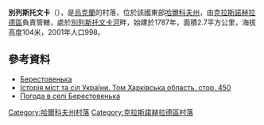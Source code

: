{{coord|49|29|2|N|35|35|28|E|scale:100000_region:UA|display=title}}

'''別列斯托文卡'''（{{lang-uk|Берестовенька}}），是[[烏克蘭|烏克蘭]]的村落，位於該國東部[[哈爾科夫州|哈爾科夫州]]，由[[克拉斯諾赫拉德區|克拉斯諾赫拉德區]]負責管轄，處於[[別列斯托文卡河|別列斯托文卡河]]畔，始建於1787年，面積2.7平方公里，海拔高度104米，2001年人口998。

==參考資料==
*[http://w1.c1.rada.gov.ua/pls/z7502/A005?rdat1=21.01.2012&rf7571=33442 Берестовенька]{{dead link|date=2017年11月 |bot=InternetArchiveBot |fix-attempted=yes }}
* [https://web.archive.org/web/20101221073808/http://www.igsu.org.ua/Harkovskja.obl/Krasnogradskij.rajon/Oktjabrxskoe.html Історія міст та сіл України. Том Харківська область. стор. 450 {{ref-ru}}]
* [http://weather.in.ua/ua/har'kovskaja/1062 Погода в селі Берестовенька]{{Wayback|url=http://weather.in.ua/ua/har%27kovskaja/1062 |date=20160323024615 }}

{{DEFAULTSORT:Берестовенька}}
[[Category:哈爾科夫州村落|Category:哈爾科夫州村落]]
[[Category:克拉斯諾赫拉德區村落|Category:克拉斯諾赫拉德區村落]]


{{Kharkiv-geo-stub}}
